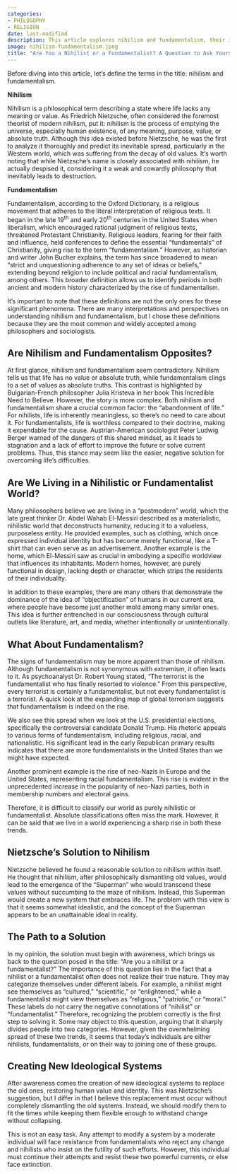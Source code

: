 ```yaml
---
categories:
- PHILOSOPHY
- RELIGION
date: last-modified
description: This article explores nihilism and fundamentalism, their impact on society, and Nietzsche's solution to nihilism. It suggests creating new, flexible ideologies to restore human value and identity, urging readers to reflect on their own beliefs.
image: nihilism-fundamentalism.jpeg
title: "Are You a Nihilist or a Fundamentalist? A Question to Ask Yourself Before It's Too Late"
---
```


Before diving into this article, let's define the terms in the title: nihilism and fundamentalism.

**Nihilism**

Nihilism is a philosophical term describing a state where life lacks any meaning or value. As Friedrich Nietzsche, often considered the foremost theorist of modern nihilism, put it: nihilism is the process of emptying the universe, especially human existence, of any meaning, purpose, value, or absolute truth. Although this idea existed before Nietzsche, he was the first to analyze it thoroughly and predict its inevitable spread, particularly in the Western world, which was suffering from the decay of old values. It's worth noting that while Nietzsche's name is closely associated with nihilism, he actually despised it, considering it a weak and cowardly philosophy that inevitably leads to destruction.

**Fundamentalism**

Fundamentalism, according to the Oxford Dictionary, is a religious movement that adheres to the literal interpretation of religious texts. It began in the late 19^th^ and early 20^th^ centuries in the United States when liberalism, which encouraged rational judgment of religious texts, threatened Protestant Christianity. Religious leaders, fearing for their faith and influence, held conferences to define the essential "fundamentals" of Christianity, giving rise to the term "fundamentalism." However, as historian and writer John Bucher explains, the term has since broadened to mean "strict and unquestioning adherence to any set of ideas or beliefs," extending beyond religion to include political and racial fundamentalism, among others. This broader definition allows us to identify periods in both ancient and modern history characterized by the rise of fundamentalism.

It's important to note that these definitions are not the only ones for these significant phenomena. There are many interpretations and perspectives on understanding nihilism and fundamentalism, but I chose these definitions because they are the most common and widely accepted among philosophers and sociologists.

## Are Nihilism and Fundamentalism Opposites?

At first glance, nihilism and fundamentalism seem contradictory. Nihilism tells us that life has no value or absolute truth, while fundamentalism clings to a set of values as absolute truths. This contrast is highlighted by Bulgarian-French philosopher Julia Kristeva in her book This Incredible Need to Believe. However, the story is more complex. Both nihilism and fundamentalism share a crucial common factor: the "abandonment of life." For nihilists, life is inherently meaningless, so there's no need to care about it. For fundamentalists, life is worthless compared to their doctrine, making it expendable for the cause. Austrian-American sociologist Peter Ludwig Berger warned of the dangers of this shared mindset, as it leads to stagnation and a lack of effort to improve the future or solve current problems. Thus, this stance may seem like the easier, negative solution for overcoming life's difficulties.

## Are We Living in a Nihilistic or Fundamentalist World?

Many philosophers believe we are living in a "postmodern" world, which the late great thinker Dr. Abdel Wahab El-Messiri described as a materialistic, nihilistic world that deconstructs humanity, reducing it to a valueless, purposeless entity. He provided examples, such as clothing, which once expressed individual identity but has become merely functional, like a T-shirt that can even serve as an advertisement. Another example is the home, which El-Messiri saw as crucial in embodying a specific worldview that influences its inhabitants. Modern homes, however, are purely functional in design, lacking depth or character, which strips the residents of their individuality.

In addition to these examples, there are many others that demonstrate the dominance of the idea of "objectification" of humans in our current era, where people have become just another mold among many similar ones. This idea is further entrenched in our consciousness through cultural outlets like literature, art, and media, whether intentionally or unintentionally.

## What About Fundamentalism?

The signs of fundamentalism may be more apparent than those of nihilism. Although fundamentalism is not synonymous with extremism, it often leads to it. As psychoanalyst Dr. Robert Young stated, "The terrorist is the fundamentalist who has finally resorted to violence." From this perspective, every terrorist is certainly a fundamentalist, but not every fundamentalist is a terrorist. A quick look at the expanding map of global terrorism suggests that fundamentalism is indeed on the rise.

We also see this spread when we look at the U.S. presidential elections, specifically the controversial candidate Donald Trump. His rhetoric appeals to various forms of fundamentalism, including religious, racial, and nationalistic. His significant lead in the early Republican primary results indicates that there are more fundamentalists in the United States than we might have expected.

Another prominent example is the rise of neo-Nazis in Europe and the United States, representing racial fundamentalism. This rise is evident in the unprecedented increase in the popularity of neo-Nazi parties, both in membership numbers and electoral gains.

Therefore, it is difficult to classify our world as purely nihilistic or fundamentalist. Absolute classifications often miss the mark. However, it can be said that we live in a world experiencing a sharp rise in both these trends.

## Nietzsche's Solution to Nihilism

Nietzsche believed he found a reasonable solution to nihilism within itself. He thought that nihilism, after philosophically dismantling old values, would lead to the emergence of the "Superman" who would transcend these values without succumbing to the maze of nihilism. Instead, this Superman would create a new system that embraces life. The problem with this view is that it seems somewhat idealistic, and the concept of the Superman appears to be an unattainable ideal in reality.

## The Path to a Solution

In my opinion, the solution must begin with awareness, which brings us back to the question posed in the title: "Are you a nihilist or a fundamentalist?" The importance of this question lies in the fact that a nihilist or a fundamentalist often does not realize their true nature. They may categorize themselves under different labels. For example, a nihilist might see themselves as "cultured," "scientific," or "enlightened," while a fundamentalist might view themselves as "religious," "patriotic," or "moral." These labels do not carry the negative connotations of "nihilist" or "fundamentalist." Therefore, recognizing the problem correctly is the first step to solving it. Some may object to this question, arguing that it sharply divides people into two categories. However, given the overwhelming spread of these two trends, it seems that today's individuals are either nihilists, fundamentalists, or on their way to joining one of these groups.

## Creating New Ideological Systems

After awareness comes the creation of new ideological systems to replace the old ones, restoring human value and identity. This was Nietzsche's suggestion, but I differ in that I believe this replacement must occur without completely dismantling the old systems. Instead, we should modify them to fit the times while keeping them flexible enough to withstand change without collapsing.

This is not an easy task. Any attempt to modify a system by a moderate individual will face resistance from fundamentalists who reject any change and nihilists who insist on the futility of such efforts. However, this individual must continue their attempts and resist these two powerful currents, or else face extinction.

